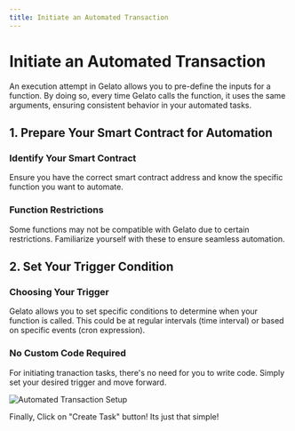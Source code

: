 ```yaml
---
title: Initiate an Automated Transaction
---
```


# Initiate an Automated Transaction

An execution attempt in Gelato allows you to pre-define the inputs for a function. By doing so, every time Gelato calls the function, it uses the same arguments, ensuring consistent behavior in your automated tasks.

## 1. Prepare Your Smart Contract for Automation

### Identify Your Smart Contract
Ensure you have the correct smart contract address and know the specific function you want to automate.

### Function Restrictions
Some functions may not be compatible with Gelato due to certain restrictions. Familiarize yourself with these to ensure seamless automation.

## 2. Set Your Trigger Condition

### Choosing Your Trigger
Gelato allows you to set specific conditions to determine when your function is called. This could be at regular intervals (time interval) or based on specific events (cron expression).

### No Custom Code Required
For initiating tranaction tasks, there's no need for you to write code. Simply set your desired trigger and move forward.

<img src="/images/automated_txn.png" alt="Automated Transaction Setup" />

Finally, Click on "Create Task" button! Its just that simple!
